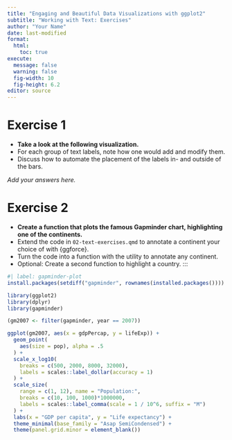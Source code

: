 ```yaml
---
title: "Engaging and Beautiful Data Visualizations with ggplot2"
subtitle: "Working with Text: Exercises"
author: "Your Name"
date: last-modified
format: 
  html:
    toc: true
execute:
  message: false
  warning: false
  fig-width: 10
  fig-height: 6.2
editor: source
---
```


# Exercise 1

-   **Take a look at the following visualization.**
   -   For each group of text labels, note how one would add and modify them.
   -   Discuss how to automate the placement of the labels in- and outside of the bars.


*Add your answers here.*



# Exercise 2

-   **Create a function that plots the famous Gapminder chart, highlighting one of the continents.**
   -   Extend the code in `02-text-exercises.qmd` to annotate a continent your choice of with {ggforce}.
   -   Turn the code into a function with the utility to annotate any continent.
   -   Optional: Create a second function to highlight a country.
:::

```r
#| label: gapminder-plot
install.packages(setdiff("gapminder", rownames(installed.packages())))

library(ggplot2)
library(dplyr)
library(gapminder)

(gm2007 <- filter(gapminder, year == 2007))

ggplot(gm2007, aes(x = gdpPercap, y = lifeExp)) +
  geom_point( 
    aes(size = pop), alpha = .5
  ) +
  scale_x_log10(
    breaks = c(500, 2000, 8000, 32000),
    labels = scales::label_dollar(accuracy = 1)
  ) +
  scale_size(
    range = c(1, 12), name = "Population:", 
    breaks = c(10, 100, 1000)*1000000, 
    labels = scales::label_comma(scale = 1 / 10^6, suffix = "M")
  ) +
  labs(x = "GDP per capita", y = "Life expectancy") +
  theme_minimal(base_family = "Asap SemiCondensed") +
  theme(panel.grid.minor = element_blank())
```
